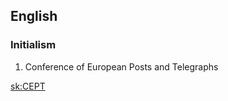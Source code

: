 {{see also|cept|'cept}}
==English==

===Initialism===
{{rfc-header|Initialism}}
{{head|en|initialism}}

# Conference of European Posts and Telegraphs

[[sk:CEPT]]